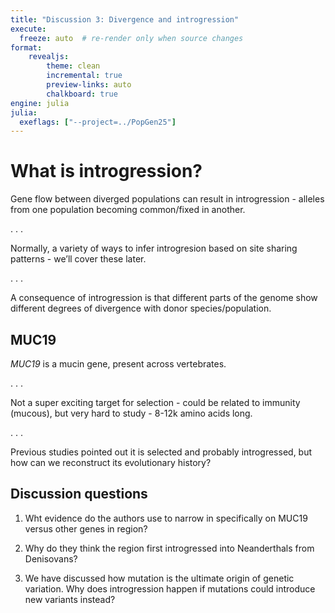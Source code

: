 ```yaml
---
title: "Discussion 3: Divergence and introgression"
execute:
  freeze: auto  # re-render only when source changes
format: 
    revealjs:
        theme: clean
        incremental: true
        preview-links: auto
        chalkboard: true
engine: julia
julia:
  exeflags: ["--project=../PopGen25"]
---
```


# What is introgression?

Gene flow between diverged populations can result in introgression - alleles from one population becoming common/fixed in another.

. . .

Normally, a variety of ways to infer introgresion based on site sharing patterns - we'll cover these later.

. . .

A consequence of introgression is that different parts of the genome show different degrees of divergence with donor species/population.

## MUC19

_MUC19_ is a mucin gene, present across vertebrates. 

. . .

Not a super exciting target for selection - could be related to immunity (mucous), but very hard to study - 8-12k amino acids long.

. . .

Previous studies pointed out it is selected and probably introgressed, but how can we reconstruct its evolutionary history?

## Discussion questions

1) Wht evidence do the authors use to narrow in specifically on MUC19 versus other genes in region?

2) Why do they think the region first introgressed into Neanderthals from Denisovans?

3) We have discussed how mutation is the ultimate origin of genetic variation. Why does introgression happen if mutations could introduce new variants instead?